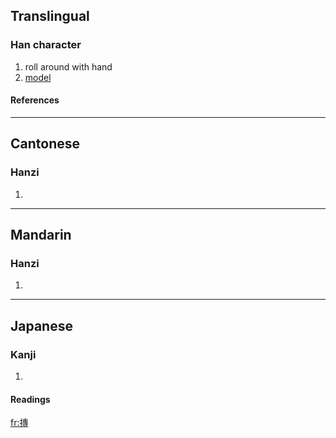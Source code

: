 {{see|抟}}

==Translingual==
===Han character===
{{Han char|rn=64|rad=手|as=11|sn=14|four=5504<sub>3</sub>|canj=手十戈戈 (QJII)}}
# roll around with hand
# [[model]]
====References====
{{Han ref|kx=0452.030|dkj=12642|dj=0802.070|hdz=31942.110|uh=6476|ud=25718|bh=E1DE|bd=57822}}

----
==Cantonese==
===Hanzi===
{{yue-hanzi|jyut=|y=tyun4}}
# {{defn|Cantonese}}

----
==Mandarin==
===Hanzi===
{{cmn-hanzi|sim=抟|pin=[[tuán]] (tuan2), [[zhuān]] (zhuan1)|wg=t'uan<sup>2</sup>, chuan<sup>1</sup>}}
# {{defn|Mandarin}}

----
==Japanese==
===Kanji===
{{ja-kanji|grade=|rs=手11}}
# {{defn|Japanese}} 
====Readings====
{{ja-readings|on=[[たん]] (tan), [[せん]] (sen)|kun=[[まるい]] (marui)}}

[[fr:摶]]